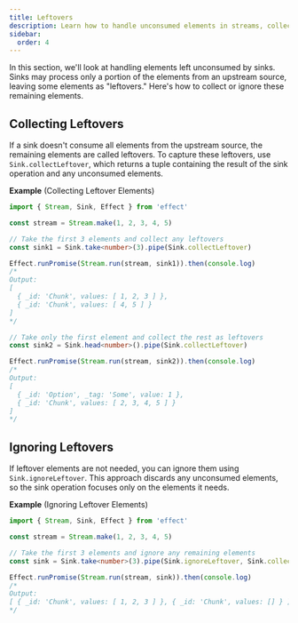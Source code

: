 ```yaml
---
title: Leftovers
description: Learn how to handle unconsumed elements in streams, collecting or ignoring leftovers for efficient data processing.
sidebar:
  order: 4
---
```


In this section, we'll look at handling elements left unconsumed by sinks. Sinks may process only a portion of the elements from an upstream source, leaving some elements as "leftovers." Here's how to collect or ignore these remaining elements.

## Collecting Leftovers

If a sink doesn't consume all elements from the upstream source, the remaining elements are called leftovers. To capture these leftovers, use `Sink.collectLeftover`, which returns a tuple containing the result of the sink operation and any unconsumed elements.

**Example** (Collecting Leftover Elements)

```ts twoslash
import { Stream, Sink, Effect } from 'effect'

const stream = Stream.make(1, 2, 3, 4, 5)

// Take the first 3 elements and collect any leftovers
const sink1 = Sink.take<number>(3).pipe(Sink.collectLeftover)

Effect.runPromise(Stream.run(stream, sink1)).then(console.log)
/*
Output:
[
  { _id: 'Chunk', values: [ 1, 2, 3 ] },
  { _id: 'Chunk', values: [ 4, 5 ] }
]
*/

// Take only the first element and collect the rest as leftovers
const sink2 = Sink.head<number>().pipe(Sink.collectLeftover)

Effect.runPromise(Stream.run(stream, sink2)).then(console.log)
/*
Output:
[
  { _id: 'Option', _tag: 'Some', value: 1 },
  { _id: 'Chunk', values: [ 2, 3, 4, 5 ] }
]
*/
```

## Ignoring Leftovers

If leftover elements are not needed, you can ignore them using `Sink.ignoreLeftover`. This approach discards any unconsumed elements, so the sink operation focuses only on the elements it needs.

**Example** (Ignoring Leftover Elements)

```ts twoslash
import { Stream, Sink, Effect } from 'effect'

const stream = Stream.make(1, 2, 3, 4, 5)

// Take the first 3 elements and ignore any remaining elements
const sink = Sink.take<number>(3).pipe(Sink.ignoreLeftover, Sink.collectLeftover)

Effect.runPromise(Stream.run(stream, sink)).then(console.log)
/*
Output:
[ { _id: 'Chunk', values: [ 1, 2, 3 ] }, { _id: 'Chunk', values: [] } ]
*/
```

